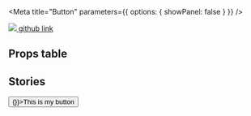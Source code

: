 
<Meta title="Button" parameters={{ options: { showPanel: false } }} />

<MdxHeader
  componentTitle="Button"
  description="The Button component is a fully accessible button intended for use typically as a skeuomorphic button, but many visual styles (kinds) are available."
  packageJson={packageJson}
/>

<a href={packageJson.repository.url} target="_blank">
  <img src={githubLogo} />
  github link
</a>

## Props table

<Props of={Button} />

## Stories

<Preview>
  <Story name="Example - Basic">
    <Button onClick={()=>{}}>This is my button</Button>
  </Story>
</Preview>
